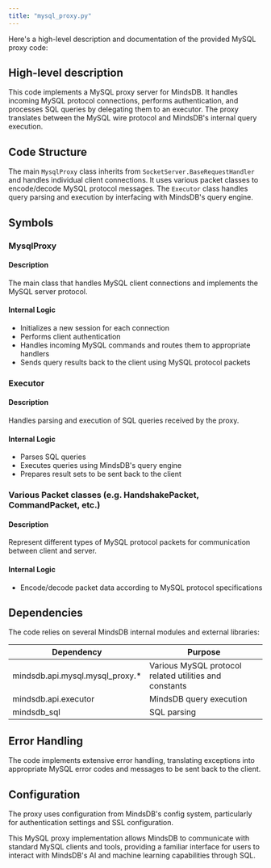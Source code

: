 ```yaml
---
title: "mysql_proxy.py"
---
```


Here's a high-level description and documentation of the provided MySQL proxy code:

## High-level description

This code implements a MySQL proxy server for MindsDB. It handles incoming MySQL protocol connections, performs authentication, and processes SQL queries by delegating them to an executor. The proxy translates between the MySQL wire protocol and MindsDB's internal query execution.

## Code Structure

The main `MysqlProxy` class inherits from `SocketServer.BaseRequestHandler` and handles individual client connections. It uses various packet classes to encode/decode MySQL protocol messages. The `Executor` class handles query parsing and execution by interfacing with MindsDB's query engine.

## Symbols

### MysqlProxy

#### Description
The main class that handles MySQL client connections and implements the MySQL server protocol.

#### Internal Logic
- Initializes a new session for each connection
- Performs client authentication 
- Handles incoming MySQL commands and routes them to appropriate handlers
- Sends query results back to the client using MySQL protocol packets

### Executor

#### Description
Handles parsing and execution of SQL queries received by the proxy.

#### Internal Logic
- Parses SQL queries
- Executes queries using MindsDB's query engine
- Prepares result sets to be sent back to the client

### Various Packet classes (e.g. HandshakePacket, CommandPacket, etc.)

#### Description
Represent different types of MySQL protocol packets for communication between client and server.

#### Internal Logic
- Encode/decode packet data according to MySQL protocol specifications

## Dependencies

The code relies on several MindsDB internal modules and external libraries:

| Dependency | Purpose |
|------------|---------|
| mindsdb.api.mysql.mysql_proxy.* | Various MySQL protocol related utilities and constants |
| mindsdb.api.executor | MindsDB query execution |
| mindsdb_sql | SQL parsing |

## Error Handling

The code implements extensive error handling, translating exceptions into appropriate MySQL error codes and messages to be sent back to the client.

## Configuration

The proxy uses configuration from MindsDB's config system, particularly for authentication settings and SSL configuration.

This MySQL proxy implementation allows MindsDB to communicate with standard MySQL clients and tools, providing a familiar interface for users to interact with MindsDB's AI and machine learning capabilities through SQL.